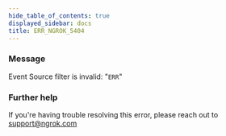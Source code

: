 ```yaml
---
hide_table_of_contents: true
displayed_sidebar: docs
title: ERR_NGROK_5404
---
```


### Message

Event Source filter is invalid: "`ERR`"

<ErrorDetails />

### Further help

If you're having trouble resolving this error, please reach out to [support@ngrok.com](mailto:support@ngrok.com?subject=Help%20with%20ERR_NGROK_5404)
